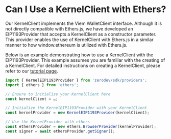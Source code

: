 # Can I Use a KernelClient with Ethers?

Our KernelClient implements the Viem WalletClient interface. Although it is not directly compatible with Ethers.js, we have developed an EIP1193Provider that accepts a KernelClient as a constructor parameter. This provider enables the use of KernelClient with Ethers.js in a similar manner to how window.ethereum is utilized with Ethers.js.

Below is an example demonstrating how to use a KernelClient with the EIP1193Provider. This example assumes you are familiar with the creating of a KernelClient. For detailed instructions on creating a KernelClient, please refer to our [tutorial page](/sdk/getting-started/tutorial#creating-a-kernel-client).

```typescript
import { KernelEIP1193Provider } from 'zerodev/sdk/providers';
import { ethers } from 'ethers';

// Ensure to initialize your KernelClient here
const kernelClient = …;

// Initialize the KernelEIP1193Provider with your KernelClient
const kernelProvider = new KernelEIP1193Provider(kernelClient);

// Use the KernelProvider with ethers
const ethersProvider = new ethers.BrowserProvider(kernelProvider);
const signer = await ethersProvider.getSigner();
```